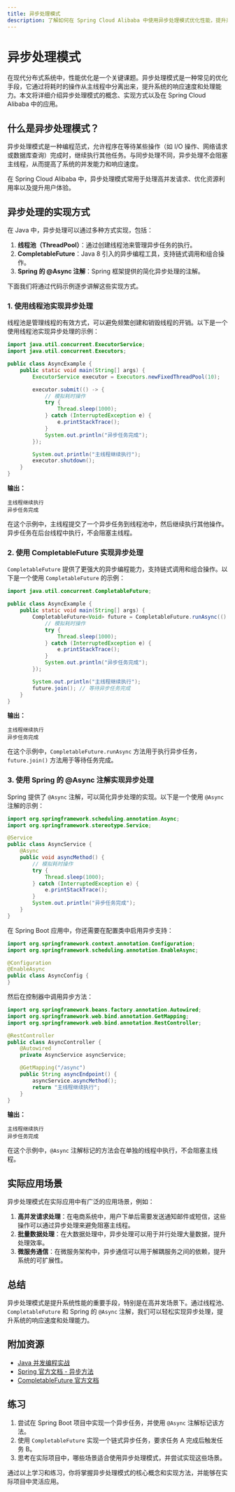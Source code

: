 ```yaml
---
title: 异步处理模式
description: 了解如何在 Spring Cloud Alibaba 中使用异步处理模式优化性能，提升系统响应速度和处理能力。
---
```


# 异步处理模式

在现代分布式系统中，性能优化是一个关键课题。异步处理模式是一种常见的优化手段，它通过将耗时的操作从主线程中分离出来，提升系统的响应速度和处理能力。本文将详细介绍异步处理模式的概念、实现方式以及在 Spring Cloud Alibaba 中的应用。

## 什么是异步处理模式？

异步处理模式是一种编程范式，允许程序在等待某些操作（如 I/O 操作、网络请求或数据库查询）完成时，继续执行其他任务。与同步处理不同，异步处理不会阻塞主线程，从而提高了系统的并发能力和响应速度。

在 Spring Cloud Alibaba 中，异步处理模式常用于处理高并发请求、优化资源利用率以及提升用户体验。

## 异步处理的实现方式

在 Java 中，异步处理可以通过多种方式实现，包括：

1. **线程池（ThreadPool）**：通过创建线程池来管理异步任务的执行。
2. **CompletableFuture**：Java 8 引入的异步编程工具，支持链式调用和组合操作。
3. **Spring 的 @Async 注解**：Spring 框架提供的简化异步处理的注解。

下面我们将通过代码示例逐步讲解这些实现方式。

### 1. 使用线程池实现异步处理

线程池是管理线程的有效方式，可以避免频繁创建和销毁线程的开销。以下是一个使用线程池实现异步处理的示例：

```java
import java.util.concurrent.ExecutorService;
import java.util.concurrent.Executors;

public class AsyncExample {
    public static void main(String[] args) {
        ExecutorService executor = Executors.newFixedThreadPool(10);

        executor.submit(() -> {
            // 模拟耗时操作
            try {
                Thread.sleep(1000);
            } catch (InterruptedException e) {
                e.printStackTrace();
            }
            System.out.println("异步任务完成");
        });

        System.out.println("主线程继续执行");
        executor.shutdown();
    }
}
```

**输出：**
```
主线程继续执行
异步任务完成
```

在这个示例中，主线程提交了一个异步任务到线程池中，然后继续执行其他操作。异步任务在后台线程中执行，不会阻塞主线程。

### 2. 使用 CompletableFuture 实现异步处理

`CompletableFuture` 提供了更强大的异步编程能力，支持链式调用和组合操作。以下是一个使用 `CompletableFuture` 的示例：

```java
import java.util.concurrent.CompletableFuture;

public class AsyncExample {
    public static void main(String[] args) {
        CompletableFuture<Void> future = CompletableFuture.runAsync(() -> {
            // 模拟耗时操作
            try {
                Thread.sleep(1000);
            } catch (InterruptedException e) {
                e.printStackTrace();
            }
            System.out.println("异步任务完成");
        });

        System.out.println("主线程继续执行");
        future.join(); // 等待异步任务完成
    }
}
```

**输出：**
```
主线程继续执行
异步任务完成
```

在这个示例中，`CompletableFuture.runAsync` 方法用于执行异步任务，`future.join()` 方法用于等待任务完成。

### 3. 使用 Spring 的 @Async 注解实现异步处理

Spring 提供了 `@Async` 注解，可以简化异步处理的实现。以下是一个使用 `@Async` 注解的示例：

```java
import org.springframework.scheduling.annotation.Async;
import org.springframework.stereotype.Service;

@Service
public class AsyncService {
    @Async
    public void asyncMethod() {
        // 模拟耗时操作
        try {
            Thread.sleep(1000);
        } catch (InterruptedException e) {
            e.printStackTrace();
        }
        System.out.println("异步任务完成");
    }
}
```

在 Spring Boot 应用中，你还需要在配置类中启用异步支持：

```java
import org.springframework.context.annotation.Configuration;
import org.springframework.scheduling.annotation.EnableAsync;

@Configuration
@EnableAsync
public class AsyncConfig {
}
```

然后在控制器中调用异步方法：

```java
import org.springframework.beans.factory.annotation.Autowired;
import org.springframework.web.bind.annotation.GetMapping;
import org.springframework.web.bind.annotation.RestController;

@RestController
public class AsyncController {
    @Autowired
    private AsyncService asyncService;

    @GetMapping("/async")
    public String asyncEndpoint() {
        asyncService.asyncMethod();
        return "主线程继续执行";
    }
}
```

**输出：**
```
主线程继续执行
异步任务完成
```

在这个示例中，`@Async` 注解标记的方法会在单独的线程中执行，不会阻塞主线程。

## 实际应用场景

异步处理模式在实际应用中有广泛的应用场景，例如：

1. **高并发请求处理**：在电商系统中，用户下单后需要发送通知邮件或短信，这些操作可以通过异步处理来避免阻塞主线程。
2. **批量数据处理**：在大数据处理中，异步处理可以用于并行处理大量数据，提升处理效率。
3. **微服务通信**：在微服务架构中，异步通信可以用于解耦服务之间的依赖，提升系统的可扩展性。

## 总结

异步处理模式是提升系统性能的重要手段，特别是在高并发场景下。通过线程池、`CompletableFuture` 和 Spring 的 `@Async` 注解，我们可以轻松实现异步处理，提升系统的响应速度和处理能力。

## 附加资源

- [Java 并发编程实战](https://book.douban.com/subject/10484692/)
- [Spring 官方文档 - 异步方法](https://docs.spring.io/spring-framework/docs/current/reference/html/integration.html#scheduling)
- [CompletableFuture 官方文档](https://docs.oracle.com/javase/8/docs/api/java/util/concurrent/CompletableFuture.html)

## 练习

1. 尝试在 Spring Boot 项目中实现一个异步任务，并使用 `@Async` 注解标记该方法。
2. 使用 `CompletableFuture` 实现一个链式异步任务，要求任务 A 完成后触发任务 B。
3. 思考在实际项目中，哪些场景适合使用异步处理模式，并尝试实现这些场景。

通过以上学习和练习，你将掌握异步处理模式的核心概念和实现方法，并能够在实际项目中灵活应用。